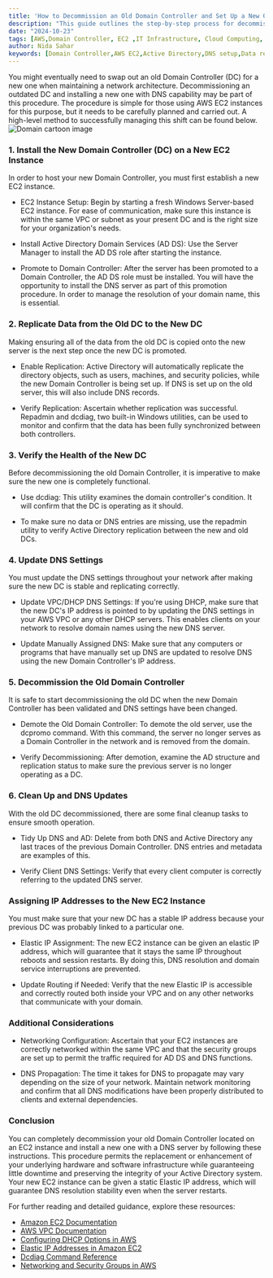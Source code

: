 ```yaml
---
title: 'How to Decommission an Old Domain Controller and Set Up a New One on AWS EC2'
description: "This guide outlines the step-by-step process for decommissioning an old Domain Controller (DC) and setting up a new one using AWS EC2. It covers the installation of a new DC with Active Directory Domain Services (AD DS), data replication from the old DC, health verification of the new DC, updating DNS settings, and the safe decommissioning of the old DC. Special considerations for networking and DNS propagation are also discussed, ensuring minimal downtime and maintaining the integrity of your Active Directory system."
date: "2024-10-23"
tags: [AWS,Domain Controller, EC2 ,IT Infrastructure, Cloud Computing, DNS Management]
author: Nida Sahar
keywords: [Domain Controller,AWS EC2,Active Directory,DNS setup,Data replication,Demote Domain Controller,Elastic IP,Networking configuration,DNS propagation,IT infrastructure, ]
---
```


You might eventually need to swap out an old Domain Controller (DC) for a new one when maintaining a network architecture. Decommissioning an outdated DC and installing a new one with DNS capability may be part of this procedure. The procedure is simple for those using AWS EC2 instances for this purpose, but it needs to be carefully planned and carried out. A high-level method to successfully managing this shift can be found below.
![Domain cartoon image](https://raw.githubusercontent.com/nifetency/nife-blog-content/main/blog/img/35212.jpg)
<br/>

### 1. Install the New Domain Controller (DC) on a New EC2 Instance

In order to host your new Domain Controller, you must first establish a new EC2 instance.

- EC2 Instance Setup: Begin by starting a fresh Windows Server-based EC2 instance. For ease of communication, make sure this instance is within the same VPC or subnet as your present DC and is the right size for your organization's needs. 


- Install Active Directory Domain Services (AD DS): Use the Server Manager to install the AD DS role after starting the instance.

- Promote to Domain Controller: After the server has been promoted to a Domain Controller, the AD DS role must be installed. You will have the opportunity to install the DNS server as part of this promotion procedure. In order to manage the resolution of your domain name, this is essential. 


### 2. Replicate Data from the Old DC to the New DC

Making ensuring all of the data from the old DC is copied onto the new server is the next step once the new DC is promoted.

- Enable Replication: Active Directory will automatically replicate the directory objects, such as users, machines, and security policies, while the new Domain Controller is being set up. If DNS is set up on the old server, this will also include DNS records.

- Verify Replication: Ascertain whether replication was successful. Repadmin and dcdiag, two built-in Windows utilities, can be used to monitor and confirm that the data has been fully synchronized between both controllers. 


### 3. Verify the Health of the New DC

Before decommissioning the old Domain Controller, it is imperative to make sure the new one is completely functional.

- Use dcdiag: This utility examines the domain controller's condition. It will confirm that the DC is operating as it should.

- To make sure no data or DNS entries are missing, use the repadmin utility to verify Active Directory replication between the new and old DCs. 


### 4. Update DNS Settings

You must update the DNS settings throughout your network after making sure the new DC is stable and replicating correctly.

- Update VPC/DHCP DNS Settings: If you're using DHCP, make sure that the new DC's IP address is pointed to by updating the DNS settings in your AWS VPC or any other DHCP servers. This enables clients on your network to resolve domain names using the new DNS server.

- Update Manually Assigned DNS: Make sure that any computers or programs that have manually set up DNS are updated to resolve DNS using the new Domain Controller's IP address. 


### 5. Decommission the Old Domain Controller

It is safe to start decommissioning the old DC when the new Domain Controller has been validated and DNS settings have been changed.

- Demote the Old Domain Controller: To demote the old server, use the dcpromo command. With this command, the server no longer serves as a Domain Controller in the network and is removed from the domain.

- Verify Decommissioning: After demotion, examine the AD structure and replication status to make sure the previous server is no longer operating as a DC.

### 6. Clean Up and DNS Updates

With the old DC decommissioned, there are some final cleanup tasks to ensure smooth operation.

- Tidy Up DNS and AD: Delete from both DNS and Active Directory any last traces of the previous Domain Controller. DNS entries and metadata are examples of this.

- Verify Client DNS Settings: Verify that every client computer is correctly referring to the updated DNS server. 


 ### Assigning IP Addresses to the New EC2 Instance

You must make sure that your new DC has a stable IP address because your previous DC was probably linked to a particular one.

- Elastic IP Assignment: The new EC2 instance can be given an elastic IP address, which will guarantee that it stays the same IP throughout reboots and session restarts. By doing this, DNS resolution and domain service interruptions are prevented.

- Update Routing if Needed: Verify that the new Elastic IP is accessible and correctly routed both inside your VPC and on any other networks that communicate with your domain.

 ### Additional Considerations

- Networking Configuration: Ascertain that your EC2 instances are correctly networked within the same VPC and that the security groups are set up to permit the traffic required for AD DS and DNS functions.

- DNS Propagation: The time it takes for DNS to propagate may vary depending on the size of your network. Maintain network monitoring and confirm that all DNS modifications have been properly distributed to clients and external dependencies. 


 ### Conclusion

You can completely decommission your old Domain Controller located on an EC2 instance and install a new one with a DNS server by following these instructions. This procedure permits the replacement or enhancement of your underlying hardware and software infrastructure while guaranteeing little downtime and preserving the integrity of your Active Directory system. Your new EC2 instance can be given a static Elastic IP address, which will guarantee DNS resolution stability even when the server restarts. 


For further reading and detailed guidance, explore these resources:

- [Amazon EC2 Documentation](https://docs.aws.amazon.com/ec2/)
- [AWS VPC Documentation](https://docs.aws.amazon.com/vpc/latest/userguide/what-is-amazon-vpc.html)
- [Configuring DHCP Options in AWS](https://docs.aws.amazon.com/vpc/latest/userguide/VPC_DHCP_Options.html)
- [Elastic IP Addresses in Amazon EC2](https://docs.aws.amazon.com/AWSEC2/latest/UserGuide/elastic-ip-addresses-eip.html)
- [Dcdiag Command Reference](https://learn.microsoft.com/en-us/windows-server/administration/windows-commands/dcdiag)
- [Networking and Security Groups in AWS](https://docs.aws.amazon.com/vpc/latest/userguide/VPC_SecurityGroups.html)

